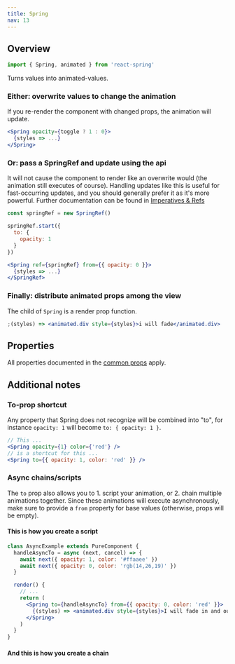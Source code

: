 ```yaml
---
title: Spring
nav: 13
---
```


## Overview

```js
import { Spring, animated } from 'react-spring'
```

Turns values into animated-values.

### Either: overwrite values to change the animation

If you re-render the component with changed props, the animation will update.

```jsx
<Spring opacity={toggle ? 1 : 0}>
  {styles => ...}
</Spring>
```

### Or: pass a SpringRef and update using the api

It will not cause the component to render like an overwrite would (the animation still executes of course). Handling updates like this is useful for fast-occurring updates, and you should generally prefer it as it's more powerful. Further documentation can be found in [Imperatives & Refs](/common/imperatives-and-refs#api-methods)

```jsx
const springRef = new SpringRef()

springRef.start({
  to: {
    opacity: 1
  }
})

<Spring ref={springRef} from={{ opacity: 0 }}>
  {styles => ...}
</SpringRef>
```

### Finally: distribute animated props among the view

The child of `Spring` is a render prop function.

```jsx
;(styles) => <animated.div style={styles}>i will fade</animated.div>
```

## Properties

All properties documented in the [common props](/react-spring/common/props) apply.

## Additional notes

### To-prop shortcut

Any property that Spring does not recognize will be combined into "to", for instance `opacity: 1` will become `to: { opacity: 1 }`.

```jsx
// This ...
<Spring opacity={1} color={'red'} />
// is a shortcut for this ...
<Spring to={{ opacity: 1, color: 'red' }} />
```

### Async chains/scripts

The `to` prop also allows you to 1. script your animation, or 2. chain multiple animations together. Since these animations will execute asynchronously, make sure to provide a `from` property for base values (otherwise, props will be empty).

#### This is how you create a script

```jsx
class AsyncExample extends PureComponent {
  handleAsyncTo = async (next, cancel) => {
    await next({ opacity: 1, color: '#ffaaee' })
    await next({ opacity: 0, color: 'rgb(14,26,19)' })
  }

  render() {
    // ...
    return (
      <Spring to={handleAsyncTo} from={{ opacity: 0, color: 'red' }}>
        {(styles) => <animated.div style={styles}>I will fade in and out</animated.div>}
      </Spring>
    )
  }
}
```

#### And this is how you create a chain

<Demo name="chain" />
